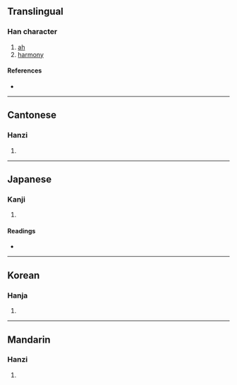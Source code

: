 {{character info/new}}
==Translingual==

===Han character===
{{Han char|rn=30|rad=口|as=09|sn=12|four=66014|canj=RHAG|ids=⿰口皇}}

# [[ah]]
# [[harmony]]

====References====
* {{Han ref|kx=0199.250|dkj=03973|dj=0421.150|hdz=10657.030|uh=55A4|ud=21924|bh=D874|bd=55412}}

----

==Cantonese==

===Hanzi===
{{yue-hanzi|jyut=|y=wong4}}

# {{defn|lang=yue|sort=口09}}

----

==Japanese==

===Kanji===
{{ja-kanji|grade=|rs=口09}}

# {{defn|lang=ja|sort=口09}}

====Readings====
* {{ja-readings|on=[[こう]] (kō), [[おう]] (ō), [[きょう]] (kyō)|kun=[[なきごえ]] (nakigoe)}}

----

==Korean==

===Hanja===
{{ko-hanja|hangeul=황|rv=hwang|mr=hwang}}

# {{defn|lang=ko|sort=口09}}

----

==Mandarin==

===Hanzi===
{{cmn-hanzi|pin=[[huáng]] ([[huang2]])|wg=huang<sup>2</sup>}}

# {{defn|lang=cmn|sort=口09}}